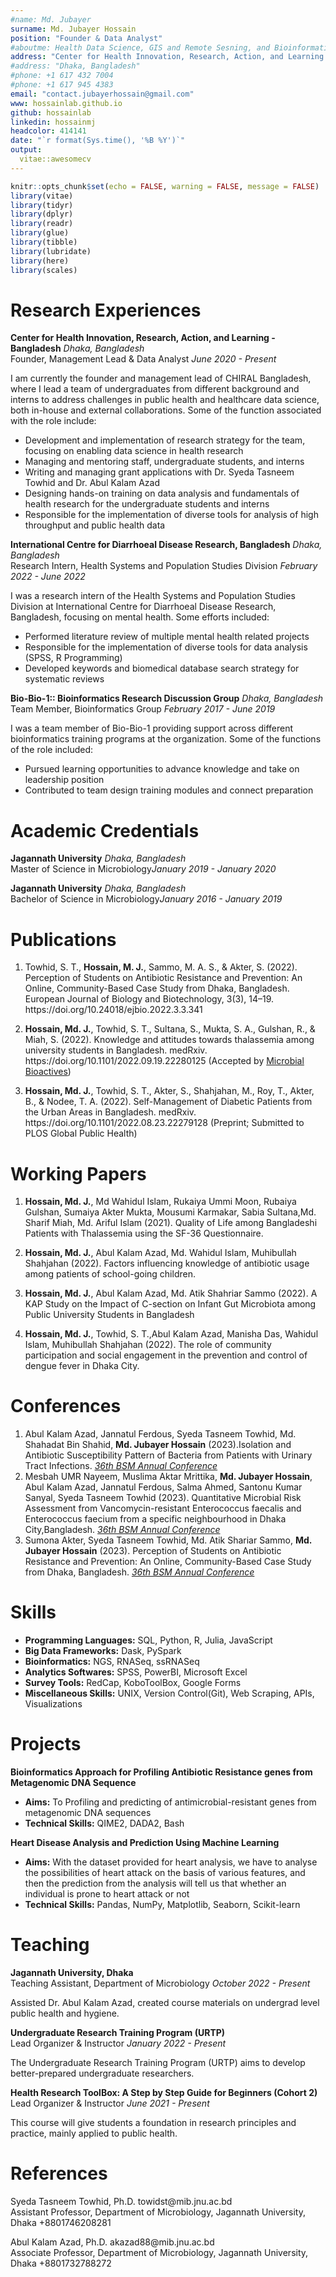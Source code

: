 ```yaml
---
#name: Md. Jubayer
surname: Md. Jubayer Hossain
position: "Founder & Data Analyst"
#aboutme: Health Data Science, GIS and Remote Sesning, and Bioinformatics 
address: "Center for Health Innovation, Research, Action, and Learning (CHIRAL), Bangladesh "
#address: "Dhaka, Bangladesh"
#phone: +1 617 432 7004
#phone: +1 617 945 4383
email: "contact.jubayerhossain@gmail.com"
www: hossainlab.github.io
github: hossainlab
linkedin: hossainmj
headcolor: 414141
date: "`r format(Sys.time(), '%B %Y')`"
output: 
  vitae::awesomecv
---
```


```r
knitr::opts_chunk$set(echo = FALSE, warning = FALSE, message = FALSE)
library(vitae)
library(tidyr)
library(dplyr)
library(readr)
library(glue)
library(tibble)
library(lubridate)
library(here)
library(scales)
```


# Research Experiences
**<span style="font-size:1em;">Center for Health Innovation, Research, Action, and Learning - Bangladesh</span>** \hfill _Dhaka, Bangladesh_  
Founder, Management Lead & Data Analyst \hfill _June 2020 - Present_  

I am currently the founder and management lead of CHIRAL Bangladesh, where I lead a team of undergraduates from different background and interns to address challenges in public health and healthcare data science, both in-house and external collaborations. Some of the function associated with the role include: 

- Development and implementation of research strategy for the team, focusing on enabling data science in health research
- Managing and mentoring staff, undergraduate students, and interns
- Writing and managing grant applications with Dr. Syeda Tasneem Towhid and Dr. Abul Kalam Azad
- Designing hands-on training on data analysis and fundamentals of health research for the undergraduate students and interns
- Responsible for the implementation of diverse tools for analysis of high throughput and public health data

**<span style="font-size:1em;">International Centre for Diarrhoeal Disease Research, Bangladesh</span>** \hfill _Dhaka, Bangladesh_  
Research Intern, Health Systems and Population Studies Division \hfill _February 2022 - June 2022_ 

I was a research intern of the Health Systems and Population Studies Division at International Centre for Diarrhoeal Disease Research, Bangladesh, focusing on mental health. Some efforts included: 

- Performed literature review of multiple mental health related projects 
- Responsible for the implementation of diverse tools for data analysis (SPSS, R Programming)
- Developed keywords and biomedical database search strategy for systematic reviews  


 
**<span style="font-size:1em;">Bio-Bio-1:: Bioinformatics Research Discussion Group</span>** \hfill _Dhaka, Bangladesh_  
Team Member, Bioinformatics Group \hfill _February 2017 - June 2019_ 

I was a team member of Bio-Bio-1 providing  support across different bioinformatics training programs at the organization. Some of the functions of the role included:

- Pursued learning opportunities to advance knowledge and take on leadership position
- Contributed to team design training modules and connect preparation


# Academic Credentials 
**<span style="font-size:1em;">Jagannath University</span>** \hfill _Dhaka, Bangladesh_  
Master of Science in Microbiology\hfill _January 2019  - January 2020_

**<span style="font-size:1em;">Jagannath University</span>** \hfill _Dhaka, Bangladesh_  
Bachelor of Science in Microbiology\hfill _January 2016 - January 2019_

# Publications
1. Towhid, S. T., **Hossain, M. J.**, Sammo, M. A. S., & Akter, S. (2022). Perception of Students on Antibiotic Resistance and Prevention: An Online, Community-Based Case Study from Dhaka, Bangladesh. European Journal of Biology and Biotechnology, 3(3), 14–19. https://doi.org/10.24018/ejbio.2022.3.3.341

1. **Hossain, Md. J.**, Towhid, S. T., Sultana, S., Mukta, S. A., Gulshan, R., & Miah, S. (2022). Knowledge and attitudes towards thalassemia among university students in Bangladesh. medRxiv. https://doi.org/10.1101/2022.09.19.22280125 (Accepted by [Microbial Bioactives](https://publishing.emanresearch.org/Journal/JournalDetails?JournalCode=MB))

2. **Hossain, Md. J.**, Towhid, S. T., Akter, S., Shahjahan, M., Roy, T., Akter, B., & Nodee, T. A. (2022). Self-Management of Diabetic Patients from the Urban Areas in Bangladesh. medRxiv. https://doi.org/10.1101/2022.08.23.22279128 (Preprint; Submitted to PLOS Global Public Health)

# Working Papers 
1. **Hossain, Md. J.**, Md Wahidul Islam, Rukaiya Ummi Moon, Rubaiya Gulshan, Sumaiya Akter Mukta, Mousumi Karmakar, Sabia Sultana,Md. Sharif Miah, Md. Ariful Islam (2021). Quality of Life among Bangladeshi Patients with Thalassemia using the SF-36 Questionnaire.

2. **Hossain, Md. J.**, Abul Kalam Azad, Md. Wahidul Islam, Muhibullah Shahjahan (2022). Factors influencing knowledge of antibiotic usage among patients of school-going children. 

3. **Hossain, Md. J.**, Abul Kalam Azad, Md. Atik Shahriar Sammo (2022). A KAP Study on the Impact of C-section on Infant Gut Microbiota among Public University Students in Bangladesh

4. **Hossain, Md. J.**, Towhid, S. T.,Abul Kalam Azad, Manisha Das, Wahidul Islam, Muhibullah Shahjahan (2022). The role of community participation and social engagement in the prevention and control of dengue fever in Dhaka City. 

# Conferences 
1. Abul Kalam Azad, Jannatul Ferdous, Syeda Tasneem Towhid, Md. Shahadat Bin Shahid, **Md. Jubayer Hossain** (2023).Isolation and Antibiotic Susceptibility Pattern of Bacteria from Patients with Urinary Tract Infections. *[36th BSM Annual Conference](https://www.bsm.org.bd/36th-annual-conference/)*
2. Mesbah UMR Nayeem, Muslima Aktar Mrittika, **Md. Jubayer Hossain**, Abul Kalam Azad, Jannatul Ferdous, Salma Ahmed, Santonu Kumar Sanyal, Syeda Tasneem Towhid (2023). Quantitative Microbial Risk Assessment from Vancomycin-resistant Enterococcus faecalis and Enterococcus faecium from a specific neighbourhood in Dhaka City,Bangladesh. *[36th BSM Annual Conference](https://www.bsm.org.bd/36th-annual-conference/)* 
3. Sumona Akter, Syeda Tasneem Towhid, Md. Atik Shariar Sammo, **Md. Jubayer Hossain** (2023). Perception of Students on Antibiotic Resistance and Prevention: An Online, Community-Based Case Study from Dhaka, Bangladesh.  *[36th BSM Annual Conference](https://www.bsm.org.bd/36th-annual-conference/)* 

# Skills 
- **Programming Languages:** SQL, Python, R, Julia, JavaScript
- **Big Data Frameworks:** Dask, PySpark
- **Bioinformatics:** NGS, RNASeq, ssRNASeq
- **Analytics Softwares:** SPSS, PowerBI, Microsoft Excel
- **Survey Tools:** RedCap, KoboToolBox, Google Forms
- **Miscellaneous Skills:** UNIX, Version Control(Git), Web Scraping, APIs, Visualizations


# Projects 
**<span style="font-size:1em;">Bioinformatics Approach for Profiling Antibiotic Resistance genes from Metagenomic DNA Sequence</span>** \hfill _\href{https://github.com/hossainlab/ARGs}{\faGithub}_ 
 
- **Aims:** To Profiling and predicting of antimicrobial-resistant  genes from  metagenomic DNA sequences
- **Technical Skills:** QIME2, DADA2, Bash 

**<span style="font-size:1em;">Heart Disease Analysis and Prediction Using Machine Learning</span>** \hfill _\href{https://github.com/hossainlab/Heart-Study}{\faGithub}_ 
 
- **Aims:** With the dataset provided for heart analysis, we have to analyse the possibilities of heart attack on the basis of various features, and then the prediction from the analysis will tell us that whether an individual is prone to heart attack or not
- **Technical Skills:** Pandas, NumPy, Matplotlib, Seaborn, Scikit-learn 


# Teaching 
**<span style="font-size:1em;">Jagannath University, Dhaka</span>** \hfill _\href{https://jnu.ac.bd/dept/portal/web/microbiology}{Website}_   
Teaching Assistant, Department of Microbiology \hfill _October 2022 - Present_ 

Assisted Dr. Abul Kalam Azad, created course materials on undergrad level public health and hygiene. 

**<span style="font-size:1em;">Undergraduate Research Training Program (URTP)</span>** \hfill _\href{https://github.com/chiraleducation/URTP}{Course Website}_     
Lead Organizer & Instructor \hfill _January 2022 - Present_ 

The Undergraduate Research Training Program (URTP) aims to develop better-prepared undergraduate researchers. 

**<span style="font-size:1em;">Health Research ToolBox: A Step by Step Guide for Beginners (Cohort 2) </span>** \hfill _\href{https://github.com/chiraleducation/HRT}{Course Website}_  
Lead Organizer & Instructor \hfill _June 2021 - Present_ 

This course will give students a foundation in research principles and practice, mainly applied to public health. 


# References

<span style="font-size:1em;">Syeda Tasneem Towhid, Ph.D.</span> \hfill towidst@mib.jnu.ac.bd  
Assistant Professor, Department of Microbiology, Jagannath University, Dhaka \hfill +8801746208281

<span style="font-size:1em;">Abul Kalam Azad, Ph.D.</span> \hfill akazad88@mib.jnu.ac.bd  
Associate Professor, Department of Microbiology, Jagannath University, Dhaka \hfill +8801732788272